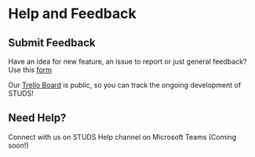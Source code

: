 # Help and Feedback

## Submit Feedback 

Have an idea for new feature, an issue to report or just general feedback? Use this [form](https://forms.bluecatreports.com/Wq3XJX8g/studs-feedback-form)

Our [Trello Board](https://trello.com/b/EB9nRTA4/studs-feedback) is public, so you can track the ongoing development of STUDS!

## Need Help?

Connect with us on STUDS Help channel on Microsoft Teams (Coming soon!)
